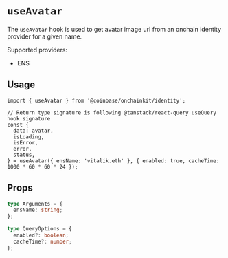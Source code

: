 # `useAvatar`

The `useAvatar` hook is used to get avatar image url from an onchain identity provider for a given name.

Supported providers:

- ENS

## Usage

```tsx
import { useAvatar } from '@coinbase/onchainkit/identity';

// Return type signature is following @tanstack/react-query useQuery hook signature
const {
  data: avatar,
  isLoading,
  isError,
  error,
  status,
} = useAvatar({ ensName: 'vitalik.eth' }, { enabled: true, cacheTime: 1000 * 60 * 60 * 24 });
```

## Props

```ts
type Arguments = {
  ensName: string;
};

type QueryOptions = {
  enabled?: boolean;
  cacheTime?: number;
};
```
